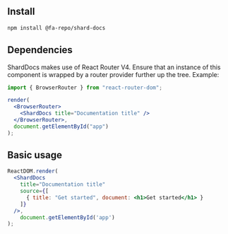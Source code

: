 ## Install
```bash
npm install @fa-repo/shard-docs
```

## Dependencies

ShardDocs makes use of React Router V4. Ensure that an instance of this component is wrapped
by a router provider further up the tree. Example:

```jsx
import { BrowserRouter } from "react-router-dom";

render(
  <BrowserRouter>
    <ShardDocs title="Documentation title" />
  </BrowserRouter>,
  document.getElementById("app")
);
```

## Basic usage

```jsx
ReactDOM.render(
  <ShardDocs
    title="Documentation title"
    source={[
      { title: "Get started", document: <h1>Get started</h1> }
    ]}
  />,
    document.getElementById('app')
);
```